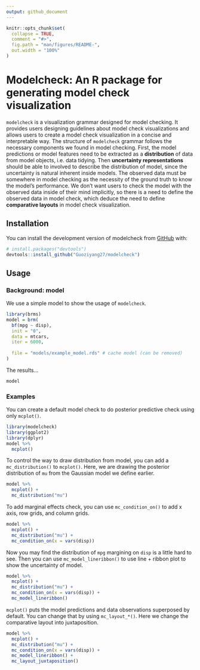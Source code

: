 ```yaml
---
output: github_document
---
```


<!-- README.md is generated from README.Rmd. Please edit that file -->

```r
knitr::opts_chunk$set(
  collapse = TRUE,
  comment = "#>",
  fig.path = "man/figures/README-",
  out.width = "100%"
)
```

# Modelcheck: An R package for generating model check visualization

<!-- badges: start -->
<!-- badges: end -->

`modelcheck` is a visualization grammar designed for model checking. It provides users designing guidelines about model check visualizations and allows users to create a model check visualization in a concise and interpretable way. The structure of `modelcheck` grammar follows the necessary components we found in model checking. First, the model predictions or model features need to be extracted as a **distribution** of data from model objects, i.e. data tidying. Then **uncertainty representations** should be able to involved to describe the distribution of model, since the uncertainty is natural inherent inside models. The observed data must be somewhere in model checking as the necessity of the ground truth to know the model's performance. We don't want users to check the model with the observed data inside of their mind implicitly, so there is a need to define the observed data in model check, which deduce the need to define **comparative layouts** in model check visualization.

## Installation

You can install the development version of modelcheck from [GitHub](https://github.com/) with:

``` r
# install.packages("devtools")
devtools::install_github("Guoziyang27/modelcheck")
```

## Usage

### Background: model

We use a simple model to show the usage of `modelcheck`.

```r
library(brms)
model = brm(
  bf(mpg ~ disp),
  init = "0",
  data = mtcars,
  iter = 6000,
  
  file = "models/example_model.rds" # cache model (can be removed)  
)
```

The results...

```r
model
```

### Examples

You can create a default model check to do posterior predictive check using only `mcplot()`.

```r
library(modelcheck)
library(ggplot2)
library(dplyr)
model %>%
  mcplot()
```

To control the way to draw distribution from model, you can add a `mc_distribution()` to `mcplot()`. Here, we are drawing the posterior distribution of `mu` from the Gaussian model we define earlier.

```r
model %>%
  mcplot() +
  mc_distribution("mu")
```

To add marginal effects check, you can use `mc_condition_on()` to add x axis, row grids, and column grids.

```r
model %>%
  mcplot() +
  mc_distribution("mu") +
  mc_condition_on(x = vars(disp))
```

Now you may find the distribution of `mpg` margining on `disp` is a little hard to see. Then you can use `mc_model_lineribbon()` to use line + ribbon plot to show the uncertainty of model.

```r
model %>%
  mcplot() +
  mc_distribution("mu") +
  mc_condition_on(x = vars(disp)) +
  mc_model_lineribbon()
```

`mcplot()` puts the model predictions and data observations superposed by default. You can change that by using `mc_layout_*()`. Here we change the comparative layout into juxtaposition.

```r
model %>%
  mcplot() +
  mc_distribution("mu") +
  mc_condition_on(x = vars(disp)) +
  mc_model_lineribbon() +
  mc_layout_juxtaposition()
```


